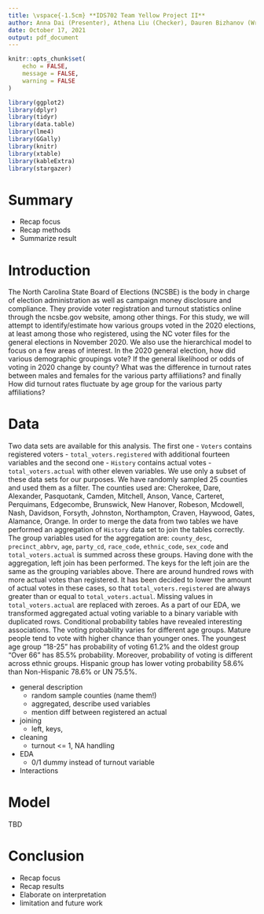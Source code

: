 ---
title: \vspace{-1.5cm} **IDS702 Team Yellow Project II**
author: Anna Dai (Presenter), Athena Liu (Checker), Dauren Bizhanov (Writer), Himangshu Raj Bhantana (Coordinator), Moritz Wilksch (Programmer)
date: October 17, 2021
output: pdf_document
---

```{r setup, include=FALSE}
knitr::opts_chunk$set(
	echo = FALSE,
	message = FALSE,
	warning = FALSE
)

library(ggplot2)
library(dplyr)
library(tidyr)
library(data.table)
library(lme4)
library(GGally)
library(knitr)
library(xtable)
library(kableExtra)
library(stargazer)
```

# Summary
* Recap focus
* Recap methods
* Summarize result

# Introduction
The North Carolina State Board of Elections (NCSBE) is the body in charge of election administration as well as campaign money disclosure and compliance. They provide voter registration and turnout statistics online through the ncsbe.gov website, among other things.
For this study, we will attempt to identify/estimate how various groups voted in the 2020 elections, at least among those who registered, using the NC voter files for the general elections in November 2020. We also use the hierarchical model to focus on a few areas of interest. In the 2020 general election, how did various demographic groupings vote? If the general likelihood or odds of voting in 2020 change by county? What was the difference in turnout rates between males and females for the various party affiliations? and finally How did turnout rates fluctuate by age group for the various party affiliations?

# Data
Two data sets are available for this analysis. The first one - `Voters` contains registered voters - `total_voters.registered` with additional fourteen variables and the second one - `History` contains actual votes - `total_voters.actual` with other eleven variables. We use only a subset of these data sets for our purposes. We have randomly sampled 25 counties and used them as a filter. The counties used are: Cherokee, Dare, Alexander, Pasquotank, Camden, Mitchell, Anson, Vance, Carteret, Perquimans, Edgecombe, Brunswick, New Hanover, Robeson, Mcdowell, Nash, Davidson, Forsyth, Johnston, Northampton, Craven, Haywood, Gates, Alamance, Orange. In order to merge the data from two tables we have performed an aggregation of `History` data set to join the tables correctly. The group variables used for the aggregation are: `county_desc`, `precinct_abbrv`, `age`, `party_cd`, `race_code`, `ethnic_code`, `sex_code` and `total_voters.actual` is summed across these groups. Having done with the aggregation, left join has been performed. The keys for the left join are the same as the grouping variables above. There are around hundred rows with more  actual votes than registered. It has been decided to lower the amount of actual votes in these cases, so that `total_voters.registered` are always greater than or equal to `total_voters.actual`. Missing values in `total_voters.actual` are replaced with zeroes. 
As a part of our EDA, we transformed aggregated actual voting variable to a binary variable with duplicated rows. Conditional probability tables have revealed interesting associations. The voting probability varies for different age groups. Mature people tend to vote with higher chance than younger ones. The youngest age group "18-25" has probability of voting 61.2% and the oldest group "Over 66" has 85.5% probability. Moreover, probability of voting is different across ethnic groups. Hispanic group has lower voting probability 58.6% than Non-Hispanic 78.6% or UN 75.5%. 


- general description
  - random sample counties (name them!)
  - aggregated, describe used variables
  - mention diff between registered an actual
- joining
  - left, keys, 
- cleaning
  - turnout <= 1, NA handling
- EDA
  - 0/1 dummy instead of turnout variable 
- Interactions

# Model
TBD

# Conclusion

* Recap focus
* Recap results
* Elaborate on interpretation
* limitation and future work

